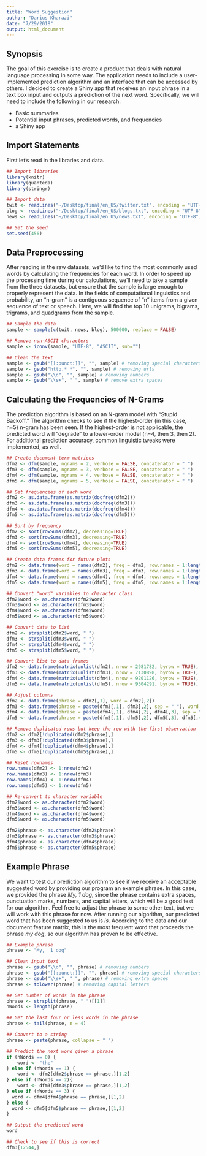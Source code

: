 ```yaml
---
title: "Word Suggestion"
author: "Darius Kharazi"
date: "7/29/2018"
output: html_document
---
```


## Synopsis

The goal of this exercise is to create a product that deals with natural language processing in some way. The application needs to include a user-implemented prediction algorithm and an interface that can be accessed by others. I decided to create a Shiny app that receives an input phrase in a text box input and outputs a prediction of the next word. Specifically, we will need to include the following in our research:

- Basic summaries
- Potential input phrases, predicted words, and frequencies
- a Shiny app

## Import Statements

First let's read in the libraries and data.

```r
## Import libraries
library(knitr)
library(quanteda)
library(stringr)

## Import data
twit <- readLines("~/Desktop/final/en_US/twitter.txt", encoding = "UTF-8", skipNul = TRUE)
blog <- readLines("~/Desktop/final/en_US/blogs.txt", encoding = "UTF-8", skipNul = TRUE)
news <- readLines("~/Desktop/final/en_US/news.txt", encoding = "UTF-8", skipNul = TRUE)

## Set the seed
set.seed(456)
```

## Data Preprocessing

After reading in the raw datasets, we'd like to find the most commonly used words by calculating the frequencies for each word. In order to speed up the processing time during our calculations, we'll need to take a sample from the three datasets, but ensure that the sample is large enough to properly represent the data. In the fields of computational linguistics and probability, an "n-gram" is a contiguous sequence of "n" items from a given sequence of text or speech. Here, we will find the top 10 unigrams, bigrams, trigrams, and quadgrams from the sample.

```r
## Sample the data
sample <- sample(c(twit, news, blog), 500000, replace = FALSE)

## Remove non-ASCII characters
sample <- iconv(sample, "UTF-8", "ASCII", sub="")

## Clean the text
sample <- gsub("[[:punct:]]", "", sample) # removing special characters
sample <- gsub("http.* *", "", sample) # removing urls
sample <- gsub("\\d", "", sample) # removing numbers
sample <- gsub("\\s+", " ", sample) # remove extra spaces
```

## Calculating the Frequencies of N-Grams

The prediction algorithm is based on an N-gram model with "Stupid Backoff." The algorithm checks to see if the highest-order (in this case, n=5) n-gram has been seen. If the highest-order is not applicable, the predicted word will "degrade" to a lower-order model (n=4, then 3, then 2). For additional prediction accuracy, common linguistic tweaks were implemented, as well.

```r
## Create document-term matrices
dfm2 <- dfm(sample, ngrams = 2, verbose = FALSE, concatenator = " ")
dfm3 <- dfm(sample, ngrams = 3, verbose = FALSE, concatenator = " ")
dfm4 <- dfm(sample, ngrams = 4, verbose = FALSE, concatenator = " ")
dfm5 <- dfm(sample, ngrams = 5, verbose = FALSE, concatenator = " ")

## Get frequencies of each word
dfm2 <- as.data.frame(as.matrix(docfreq(dfm2)))
dfm3 <- as.data.frame(as.matrix(docfreq(dfm3)))
dfm4 <- as.data.frame(as.matrix(docfreq(dfm4)))
dfm5 <- as.data.frame(as.matrix(docfreq(dfm5)))

## Sort by frequency
dfm2 <- sort(rowSums(dfm2), decreasing=TRUE)
dfm3 <- sort(rowSums(dfm3), decreasing=TRUE)
dfm4 <- sort(rowSums(dfm4), decreasing=TRUE)
dfm5 <- sort(rowSums(dfm5), decreasing=TRUE)

## Create data frames for future plots
dfm2 <- data.frame(word = names(dfm2), freq = dfm2, row.names = 1:length(dfm2))
dfm3 <- data.frame(word = names(dfm3), freq = dfm3, row.names = 1:length(dfm3))
dfm4 <- data.frame(word = names(dfm4), freq = dfm4, row.names = 1:length(dfm4))
dfm5 <- data.frame(word = names(dfm5), freq = dfm5, row.names = 1:length(dfm5))

## Convert "word" variables to character class
dfm2$word <- as.character(dfm2$word)
dfm3$word <- as.character(dfm3$word)
dfm4$word <- as.character(dfm4$word)
dfm5$word <- as.character(dfm5$word)

## Convert data to list
dfm2 <- strsplit(dfm2$word, " ")
dfm3 <- strsplit(dfm3$word, " ")
dfm4 <- strsplit(dfm4$word, " ")
dfm5 <- strsplit(dfm5$word, " ")

## Convert list to data frames
dfm2 <- data.frame(matrix(unlist(dfm2), nrow = 2981782, byrow = TRUE), stringsAsFactors = FALSE)
dfm3 <- data.frame(matrix(unlist(dfm3), nrow = 7130898, byrow = TRUE), stringsAsFactors = FALSE)
dfm4 <- data.frame(matrix(unlist(dfm4), nrow = 9201126, byrow = TRUE), stringsAsFactors = FALSE)
dfm5 <- data.frame(matrix(unlist(dfm5), nrow = 9504291, byrow = TRUE), stringsAsFactors = FALSE)

## Adjust columns
dfm2 <- data.frame(phrase = dfm2[,1], word = dfm2[,2])
dfm3 <- data.frame(phrase = paste(dfm3[,1], dfm3[,2], sep = " "), word = dfm3[,3])
dfm4 <- data.frame(phrase = paste(dfm4[,1], dfm4[,2], dfm4[,3], sep = " "), word = dfm4[,4])
dfm5 <- data.frame(phrase = paste(dfm5[,1], dfm5[,2], dfm5[,3], dfm5[,4], sep = " "), word = dfm5[,5])

## Remove duplicated rows but keep the row with the first observation
dfm2 <- dfm2[!duplicated(dfm2$phrase),]
dfm3 <- dfm3[!duplicated(dfm3$phrase),]
dfm4 <- dfm4[!duplicated(dfm4$phrase),]
dfm5 <- dfm5[!duplicated(dfm5$phrase),]

## Reset rownames
row.names(dfm2) <- 1:nrow(dfm2)
row.names(dfm3) <- 1:nrow(dfm3)
row.names(dfm4) <- 1:nrow(dfm4)
row.names(dfm5) <- 1:nrow(dfm5)

## Re-convert to character variable
dfm2$word <- as.character(dfm2$word)
dfm3$word <- as.character(dfm3$word)
dfm4$word <- as.character(dfm4$word)
dfm5$word <- as.character(dfm5$word)

dfm2$phrase <- as.character(dfm2$phrase)
dfm3$phrase <- as.character(dfm3$phrase)
dfm4$phrase <- as.character(dfm4$phrase)
dfm5$phrase <- as.character(dfm5$phrase)
```

## Example Phrase

We want to test our prediction algorithm to see if we receive an acceptable suggested word by providing our program an example phrase. In this case, we provided the phrase _My,  1 dog_, since the phrase contains extra spaces, punctuation marks, numbers, and capital letters, which will be a good test for our algorithm. Feel free to adjust the phrase to some other text, but we will work with this phrase for now. After running our algorithm, our predicted word that has been suggested to us is _is_. According to the data and our document feature matrix, this is the most frequent word that proceeds the phrase _my dog_, so our algorithm has proven to be effective.

```r
## Example phrase
phrase <- "My,  1 dog"

## Clean input text
phrase <- gsub("\\d", "", phrase) # removing numbers
phrase <- gsub("[[:punct:]]", "", phrase) # removing special characters
phrase <- gsub("\\s+", " ", phrase) # removing extra spaces
phrase <- tolower(phrase) # removing capital letters

## Get number of words in the phrase
phrase <- strsplit(phrase, " ")[[1]]
nWords <- length(phrase)

## Get the last four or less words in the phrase
phrase <- tail(phrase, n = 4)

## Convert to a string
phrase <- paste(phrase, collapse = " ")

## Predict the next word given a phrase
if (nWords == 0) {
	word <- "the"
} else if (nWords == 1) {
	word <- dfm2[dfm2$phrase == phrase,][1,2]
} else if (nWords == 2){
	word <- dfm3[dfm3$phrase == phrase,][1,2]
} else if (nWords == 3) {
  word <- dfm4[dfm4$phrase == phrase,][1,2]
} else {
  word <- dfm5[dfm5$phrase == phrase,][1,2]
}

## Output the predicted word
word

## Check to see if this is correct
dfm3[12544,]
```


